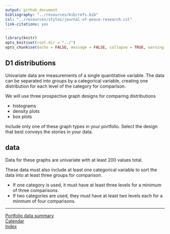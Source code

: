 ```yaml
---
output: github_document
bibliography: "../resources/bib/refs.bib" 
csl: "../resources/styles/journal-of-peace-research.csl"
link-citations: yes
---
```


```r
library(knitr)
opts_knit$set(root.dir = "../")
opts_chunk$set(echo = FALSE, message = FALSE, collapse = TRUE, warning = FALSE)
```

## D1 distributions 

Univariate data are measurements of a single quantitative variable. The data can be separated into groups by a categorical variable, creating one distribution for each level of the category for comparison. 

We will use three prospective graph designs for comparing distributions 

- histograms 
- density plots 
- box plots 

Include only one of these graph types in your portfolio. Select the design that best conveys the stories in your data. 




## data 

Data for these graphs are univariate with at least 200 values total. 

These data must also include at least one categorical variable to sort the data into at least three groups for comparison. 

- If one category is used, it must have at least three levels for a minimum of three comparisons.  
- If two categories are used, they must have at least two levels each for a minmum of four comparisons. 



---    
[Portfolio data summary](cm301_portfolio_data-types.md)    
[Calendar](../README.md#calendar)    
[Index](../README.md#index) 
